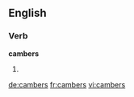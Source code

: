 ==English==

===Verb===
'''cambers'''

# {{third-person singular of|[[camber]]}}

[[de:cambers]]
[[fr:cambers]]
[[vi:cambers]]